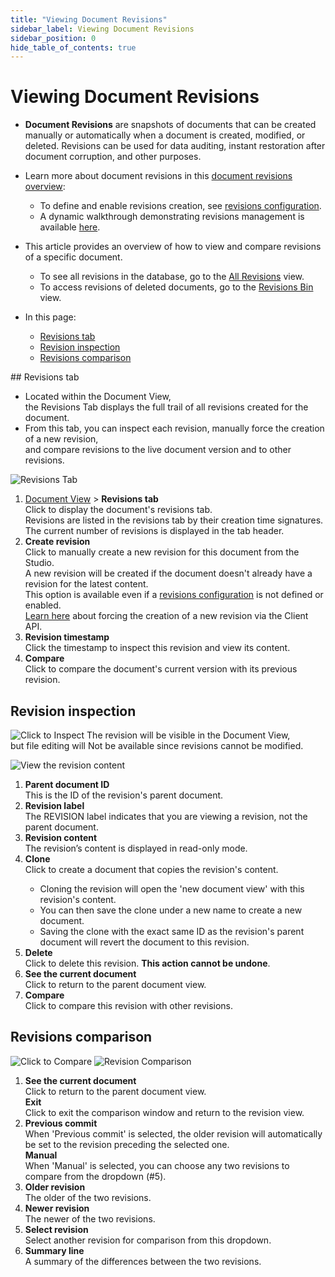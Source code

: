 ```yaml
---
title: "Viewing Document Revisions"
sidebar_label: Viewing Document Revisions
sidebar_position: 0
hide_table_of_contents: true
---
```



# Viewing Document Revisions
<Admonition type="note" title="Note">

* **Document Revisions** are snapshots of documents that can be created manually or automatically when a document is created, modified, or deleted.
  Revisions can be used for data auditing, instant restoration after document corruption, and other purposes.

* Learn more about document revisions in this [document revisions overview](../../../../document-extensions/revisions/overview.mdx):  
  * To define and enable revisions creation, see [revisions configuration](../../../../document-extensions/revisions/overview.mdx#revisions-configuration).  
  * A dynamic walkthrough demonstrating revisions management is available [here](../../../../document-extensions/revisions/overview.mdx#how-it-works).  

* This article provides an overview of how to view and compare revisions of a specific document.  
  * To see all revisions in the database, go to the [All Revisions](../../../../studio/database/document-extensions/revisions/all-revisions.mdx) view.  
  * To access revisions of deleted documents, go to the [Revisions Bin](../../../../studio/database/document-extensions/revisions/revisions-bin.mdx) view.    
* In this page:
  * [Revisions tab](../../../../studio/database/document-extensions/revisions/revisions.mdx#revisions-tab)  
  * [Revision inspection](../../../../studio/database/document-extensions/revisions/revisions.mdx#revision-inspection)  
  * [Revisions comparison](../../../../studio/database/document-extensions/revisions/revisions.mdx#revisions-comparison)  

</Admonition>
## Revisions tab

* Located within the Document View,  
  the Revisions Tab displays the full trail of all revisions created for the document.
* From this tab, you can inspect each revision, manually force the creation of a new revision,  
  and compare revisions to the live document version and to other revisions.

![Revisions Tab](./assets/document-revisions.png)

1. [Document View](../../../../studio/database/documents/document-view.mdx) &gt; **Revisions tab**  
   Click to display the document's revisions tab.  
   Revisions are listed in the revisions tab by their creation time signatures.  
   The current number of revisions is displayed in the tab header.  
2. **Create revision**  
   Click to manually create a new revision for this document from the Studio.  
   A new revision will be created if the document doesn't already have a revision for the latest content.  
   This option is available even if a [revisions configuration](../../../../studio/database/settings/document-revisions.mdx#revisions-configuration) is not defined or enabled.  
   [Learn here](../../../../document-extensions/revisions/overview.mdx#force-revision-creation-via-the-client-api) about forcing the creation of a new revision via the Client API.  
3. **Revision timestamp**  
   Click the timestamp to inspect this revision and view its content.
4. **Compare**  
   Click to compare the document's current version with its previous revision.



## Revision inspection

![Click to Inspect](./assets/click-revision.png)
The revision will be visible in the Document View,  
but file editing will Not be available since revisions cannot be modified.

![View the revision content](./assets/revision-inspection.png)

1. **Parent document ID**  
   This is the ID of the revision's parent document.
2. **Revision label**  
   The REVISION label indicates that you are viewing a revision, not the parent document.
3. **Revision content**  
   The revision’s content is displayed in read-only mode.
4. **Clone**  
   Click to create a document that copies the revision's content.  
   <Admonition type="info" title="Info">
   * Cloning the revision will open the 'new document view' with this revision's content.  
   * You can then save the clone under a new name to create a new document.  
   * Saving the clone with the exact same ID as the revision's parent document will revert the document to this revision.  
   </Admonition>
5. **Delete**  
   Click to delete this revision. **This action cannot be undone**.
6. **See the current document**  
   Click to return to the parent document view.
7. **Compare**  
   Click to compare this revision with other revisions.




## Revisions comparison

![Click to Compare](./assets/click-to-compare.png)
![Revision Comparison](./assets/revision-comparison.png)

1. **See the current document**  
   Click to return to the parent document view.  
   **Exit**  
   Click to exit the comparison window and return to the revision view.  
2. **Previous commit**  
   When 'Previous commit' is selected, the older revision will automatically be set to the revision preceding the selected one.  
   **Manual**  
   When 'Manual' is selected, you can choose any two revisions to compare from the dropdown (#5).  
3. **Older revision**  
   The older of the two revisions. 
4. **Newer revision**  
   The newer of the two revisions.  
5. **Select revision**  
    Select another revision for comparison from this dropdown.  
6. **Summary line**   
   A summary of the differences between the two revisions.



